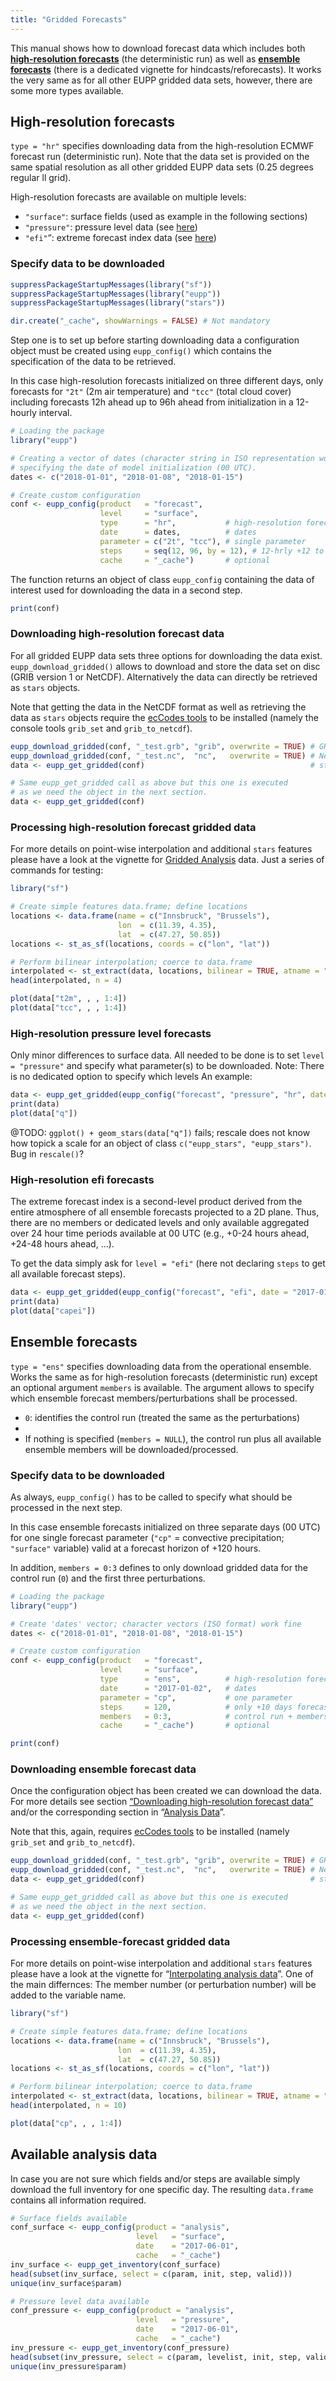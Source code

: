 ```yaml
---
title: "Gridded Forecasts"
---
```


This manual shows how to download forecast data which includes both
[**high-resolution forecasts**](#hr) (the deterministic run) as well as
[**ensemble forecasts**](#ens) (there is a dedicated vignette for hindcasts/reforecasts).
It works the very same as for all other EUPP gridded
data sets, however, there are some more types available.

## High-resolution forecasts {#hr}

`type = "hr"` specifies downloading data from the high-resolution ECMWF
forecast run (deterministic run). Note that the data set is provided on the
same spatial resolution as all other gridded EUPP data sets ($0.25$ degrees
regular ll grid).

High-resolution forecasts are available on multiple levels:

* `"surface"`: surface fields (used as example in the following sections)
* `"pressure"`: pressure level data (see [here](#hr-pressure))
* `"efi"`": extreme forecast index data (see [here](#hr-efi))

### Specify data to be downloaded {#hr-download}

```r
suppressPackageStartupMessages(library("sf"))
suppressPackageStartupMessages(library("eupp"))
suppressPackageStartupMessages(library("stars"))
```

```r
dir.create("_cache", showWarnings = FALSE) # Not mandatory
```

Step one is to set up before starting downloading data a configuration object
must be created using `eupp_config()` which contains the specification of the
data to be retrieved.

In this case high-resolution forecasts initialized on three different days,
only forecasts for `"2t"` (2m air temperature) and `"tcc"` (total cloud cover)
including forecasts 12h ahead up to 96h ahead from initialization in a
12-hourly interval.

```r
# Loading the package
library("eupp")

# Creating a vector of dates (character string in ISO representation works fine)
# specifying the date of model initialization (00 UTC).
dates <- c("2018-01-01", "2018-01-08", "2018-01-15")

# Create custom configuration
conf <- eupp_config(product   = "forecast",
                    level     = "surface",
                    type      = "hr",           # high-resolution forecast run
                    date      = dates,          # dates
                    parameter = c("2t", "tcc"), # single parameter
                    steps     = seq(12, 96, by = 12), # 12-hrly +12 to +96
                    cache     = "_cache")       # optional
```

The function returns an object of class `eupp_config` containing the
data of interest used for downloading the data in a second step.


```r
print(conf)
```

### Downloading high-resolution forecast data

For all gridded EUPP data sets three options for downloading the data
exist. `eupp_download_gridded()` allows to download and store
the data set on disc (GRIB version 1 or NetCDF).
Alternatively the data can directly be retrieved as `stars` objects.

Note that getting the data in the NetCDF format as well as retrieving
the data as `stars` objects require the [ecCodes tools](htltps://confluence.ecmwf.int/display/ECC)
to be installed (namely the console tools `grib_set` and `grib_to_netcdf`).

```r
eupp_download_gridded(conf, "_test.grb", "grib", overwrite = TRUE) # GRIB
eupp_download_gridded(conf, "_test.nc",  "nc",   overwrite = TRUE) # NetCDF
data <- eupp_get_gridded(conf)                                     # stars
```

```r
# Same eupp_get_gridded call as above but this one is executed
# as we need the object in the next section.
data <- eupp_get_gridded(conf)
```


### Processing high-resolution forecast gridded data {#hr-processing}

For more details on point-wise interpolation and additional `stars` features please
have a look at the vignette for [Gridded Analysis](gridded_analysis.html) data.
Just a series of commands for testing:

```r
library("sf")

# Create simple features data.frame; define locations
locations <- data.frame(name = c("Innsbruck", "Brussels"),
                        lon  = c(11.39, 4.35),
                        lat  = c(47.27, 50.85))
locations <- st_as_sf(locations, coords = c("lon", "lat"))

# Perform bilinear interpolation; coerce to data.frame
interpolated <- st_extract(data, locations, bilinear = TRUE, atname = "name")
head(interpolated, n = 4)

plot(data["t2m", , , 1:4])
plot(data["tcc", , , 1:4])
```


### High-resolution pressure level forecasts {#hr-pressure}

Only minor differences to surface data. All needed to be done is to 
set `level = "pressure"` and specify what parameter(s) to be downloaded.
Note: There is no dedicated option to specify which levels An example:

```r
data <- eupp_get_gridded(eupp_config("forecast", "pressure", "hr", date = "2017-01-01", steps = 12))
print(data)
plot(data["q"])
```

@TODO: `ggplot() + geom_stars(data["q"])` fails; rescale does not know how topick a scale
for an object of class `c("eupp_stars", "eupp_stars")`. Bug in `rescale()`?


### High-resolution efi forecasts {#hr-efi}

The extreme forecast index is a second-level product derived from the entire
atmosphere of all ensemble forecasts projected to a 2D plane. Thus, there are
no members or dedicated levels and only available aggregated over 24 hour time
periods available at 00 UTC (e.g., +0-24 hours ahead, +24-48 hours ahead, ...).

To get the data simply ask for `level = "efi"` (here not declaring `steps` to get all available forecast steps).

```r
data <- eupp_get_gridded(eupp_config("forecast", "efi", date = "2017-01-01"))
print(data)
plot(data["capei"])
```





## Ensemble forecasts {#ens}

`type = "ens"` specifies downloading data from the operational ensemble.
Works the same as for high-resolution forecasts (deterministic run) except
an optional argument `members` is available. The argument allows to specify
which ensemble forecast members/perturbations shall be processed.

* `0`: identifies the control run (treated the same as the perturbations)
* [`1`, ..., `50`]: individual perturbations
* If nothing is specified (`members = NULL`), the control run plus all
  available ensemble members will be downloaded/processed.

### Specify data to be downloaded

As always, `eupp_config()` has to be called to specify what should be processed
in the next step.

In this case ensemble forecasts initialized on three separate days (00 UTC)
for one single forecast parameter (`"cp"` = convective precipitation; `"surface"`
variable) valid at a forecast horizon of +120 hours.

In addition, `members = 0:3` defines to only download gridded data for the
control run (`0`) and the first three perturbations.

```r
# Loading the package
library("eupp")

# Create 'dates' vector; character vectors (ISO format) work fine
dates <- c("2018-01-01", "2018-01-08", "2018-01-15")

# Create custom configuration
conf <- eupp_config(product   = "forecast",
                    level     = "surface",
                    type      = "ens",          # high-resolution forecast run
                    date      = "2017-01-02",   # dates
                    parameter = "cp",           # one parameter
                    steps     = 120,            # only +10 days forecast
                    members   = 0:3,            # control run + members 1, 2, 3
                    cache     = "_cache")       # optional

print(conf)
```


### Downloading ensemble forecast data {#ens-download}

Once the configuration object has been created we can download the data.
For more details see section ["Downloading high-resolution forecast data"](#hr-download)
and/or the corresponding section in "[Analysis Data](gridded_analysis.html#download)".

Note that this, again, requires [ecCodes tools](htltps://confluence.ecmwf.int/display/ECC)
to be installed (namely `grib_set` and `grib_to_netcdf`).

```r
eupp_download_gridded(conf, "_test.grb", "grib", overwrite = TRUE) # GRIB
eupp_download_gridded(conf, "_test.nc",  "nc",   overwrite = TRUE) # NetCDF
data <- eupp_get_gridded(conf)                                     # stars
```

```r
# Same eupp_get_gridded call as above but this one is executed
# as we need the object in the next section.
data <- eupp_get_gridded(conf)
```

### Processing ensemble-forecast gridded data {#ens-processing}

For more details on point-wise interpolation and additional `stars` features please
have a look at the vignette for "[Interpolating analysis data](gridded_analysis.html#interpolate)".
One of the main differnces: The member number (or perturbation number) will be added
to the variable name.

```r
library("sf")

# Create simple features data.frame; define locations
locations <- data.frame(name = c("Innsbruck", "Brussels"),
                        lon  = c(11.39, 4.35),
                        lat  = c(47.27, 50.85))
locations <- st_as_sf(locations, coords = c("lon", "lat"))

# Perform bilinear interpolation; coerce to data.frame
interpolated <- st_extract(data, locations, bilinear = TRUE, atname = "name")
head(interpolated, n = 10)

plot(data["cp", , , 1:4])
```

## Available analysis data {#available}

In case you are not sure which fields and/or steps are available simply download
the full inventory for one specific day. The resulting `data.frame` contains
all information required.

```r
# Surface fields available
conf_surface <- eupp_config(product = "analysis",
                            level   = "surface",
                            date    = "2017-06-01",
                            cache   = "_cache")
inv_surface <- eupp_get_inventory(conf_surface)
head(subset(inv_surface, select = c(param, init, step, valid)))
unique(inv_surface$param)

# Pressure level data available
conf_pressure <- eupp_config(product = "analysis",
                            level   = "pressure",
                            date    = "2017-06-01",
                            cache   = "_cache")
inv_pressure <- eupp_get_inventory(conf_pressure)
head(subset(inv_pressure, select = c(param, levelist, init, step, valid)))
unique(inv_pressure$param)
```

